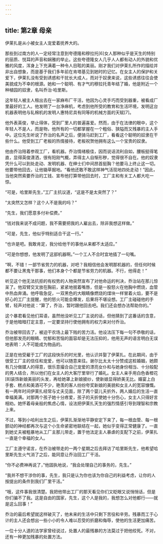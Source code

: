 ```yaml
---
---
---
```

title: 第2章 母亲
---




伊莱扎是从小被女主人宠爱着抚养大的。

那些到过南方的人一定经常注意到夸德隆和穆拉托[6]女人那种似乎是天生的特别的丽质、悦耳的声音和娴雅的举止。这些夸德隆女人几乎人人都有动人的外貌和优雅的风度，浑身上下充满着一种令人目眩的美丽。刚才我们对伊莱扎所作的描绘并非出自想象，而是基于我们多年前在肯塔基见到她时的记忆。在女主人的保护和关爱下，伊莱扎没有受到诱惑和干扰长大成人，而对于奴隶来说，这些诱惑往往会使美貌成为不幸的根源。她和一个聪明、有才气的穆拉托青年结了婚，他是附近一个种植园的奴隶，名叫乔治·哈里斯。

这年轻人被主人租出去在一家麻布厂干活，他因为心灵手巧而受到器重，被看成厂里最好的工人。他发明了一台净麻机，考虑到他所受的教育和生活环境，发明这台机器表明他与轧棉机的发明人惠特尼具有同等的机械方面的天赋[7]。

他外表英俊，举止得体，受到厂里人的普遍喜爱。然而，由于在法律的眼中，这个年轻人不是人，而是物，他所有的一切都掌握在一个粗俗、狭隘而又残暴的主人手中。这位先生听说了乔治的名声之后，便骑马赶到工厂，看看这个聪明的奴隶在干些什么。他受到工厂老板的热情接待，老板祝贺他拥有这么一个宝贵的奴隶。

他由乔治陪着参观工厂，看机器。乔治情绪极佳，因而说话流利自如，腰板挺得笔直，显得英俊潇洒，很有阳刚气概，弄得主人自惭形秽，觉得很不自在。他的奴隶凭什么可以到处走动、发明机器、在绅士们中间昂首挺胸？他要马上终止这一切。他要带他回去，让他锄草掘地。“看他还敢不敢这样神气活现地四处走动！”因此，当他突然索要乔治的工钱、宣布他打算带他回去时，工厂主和有关工人都大吃一惊。

“可是，哈里斯先生，”工厂主抗议道，“这是不是太突然了？”

“太突然又怎样？这个人不是我的吗？”

“先生，我们愿意多付补偿费。”

“钱对我来说不成问题，我不需要把我的人雇出去，除非我想这样做。”

“可是，先生，他似乎特别适合干这一行。”

“也许是吧。我敢肯定，我分给他干的事他从来都不太适应。”

“可是你想想，他发明了这部机器啊。”一个工人不合时宜地插了一句嘴。

“啊，不错！一部节省劳力的机器，对吧？我相信他会发明那机器的，但任何时候都不要让黑鬼干那事，他们本身个个都是节省劳力的机器。不行，他得走！”

听见这个他无法抗拒的有权势的人物突然宣布了对他命运的判决，乔治站在那儿惊呆了。他双臂交叉放在胸前，紧紧地抿着嘴唇，但是一股怒火在他胸中燃烧，血管中热血奔涌。他呼吸急促，一双黑色的大眼睛像燃烧的煤块一样冒着火焰，要不是好心的工厂主提醒，他的怒火可能会爆发，后果将不堪设想。工厂主碰碰他的手臂，轻声对他说：“算了，乔治，暂时跟他回去吧。我们还会想办法帮助你的。”

这个暴君看见他们耳语，虽然他没听见工厂主说的话，但他猜到了这番话的含意，于是他暗暗打定主意，一定要坚持行使他拥有的权力来对付乔治。

乔治被带回去了，被迫干农场上最下贱的苦力活。他设法压下每一句不恭敬的话，但他那发亮的眼睛、忧郁和苦恼的面容却是无法压抑的，他用无声的语言明白无误地表明：人不可能成为物品的。

正是在他受雇于工厂的这段快乐的时光里，他认识并娶了伊莱扎。在此期间，由于很受工厂主的信任和宠爱，他可以随意来往。谢尔比太太十分赞成这桩婚姻，她颇有几分做媒人的得意，很乐意撮合自己宠爱的漂亮女仆和与她身份相当、十分般配的男人结合，所以他们在女主人的大客厅里举行了婚礼。女主人亲手用白色香橙花[8]装饰新娘美丽的头发，再给她罩上新娘披纱，使新娘显得娇美无比。婚宴上白手套、糕点和美酒可不少，艳羡的客人纷纷夸奖新娘的美貌和女主人的宽容慷慨。有一两年时间伊莱扎经常与丈夫见面，除了两个婴儿夭折外，两人婚后的生活一直幸福美满。对那两个孩子她十分疼爱，孩子的夭折使她十分伤心，女主人只得好言相劝。她怀着母亲般的焦虑心情，设法把伊莱扎天生的强烈情感引导到理智和宗教上来。

不过，等到小哈利出生之后，伊莱扎渐渐地平静安定下来了，每一根血管、每一根颤动的神经都再次与这个小生命紧密地联结在一起，她似乎变得正常健康了。一直到她丈夫被粗暴地从工厂主那儿带走，置于他法定主人暴虐的支配下之前，伊莱扎一直是个幸福的女人。

工厂主遵守诺言，在乔治被带走的一两个星期之后去拜访了哈里斯先生，他希望哈里斯先生火气消了之后，能同意让乔治回工厂干活。

“你不必费神再说了，”他固执地说，“我会处理自己的事务的，先生。”

“我并不想干涉你的事，先生，我只是认为你也该为你自己的利益考虑，让你的人按提出的条件到我们厂里干活。”

“哦，这件事我很清楚。我把他带出工厂的那天看见你们又眨眼又说悄悄话，但是你们骗不了我。这是自由的国家，先生，这个人是我的，我想怎么对他都行——就是这么回事！”

乔治的最后希望就这样破灭了，他未来的生活中只剩下苦役和辛劳。残暴而工于心计的主人还会想出一些小小的令人难以忍受的折磨和侮辱，使他的生活更加痛苦。

一位十分人道的法学家曾经说过，处置人的最残暴的方法莫过于把他绞死。不对，还有一种更加残暴的处置方法。
